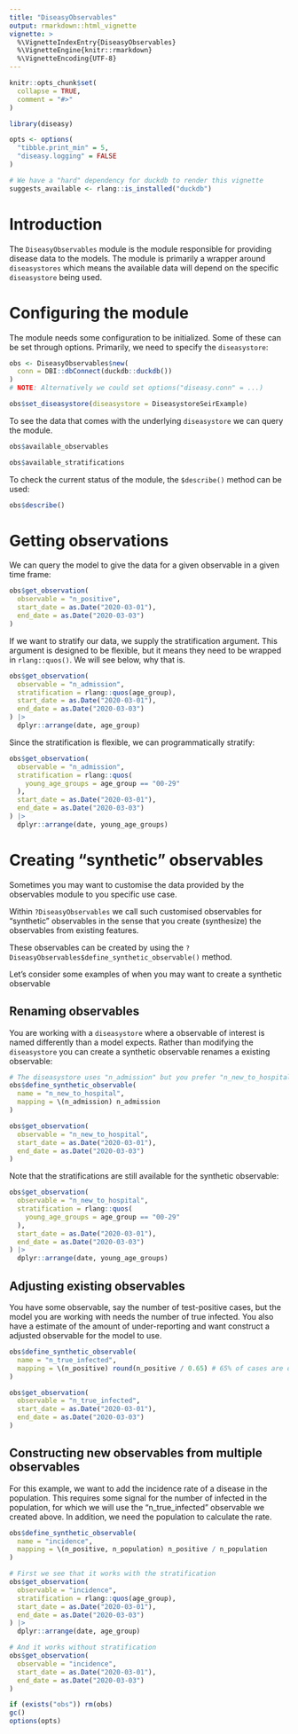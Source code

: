 ```yaml
---
title: "DiseasyObservables"
output: rmarkdown::html_vignette
vignette: >
  %\VignetteIndexEntry{DiseasyObservables}
  %\VignetteEngine{knitr::rmarkdown}
  %\VignetteEncoding{UTF-8}
---
```


```r
knitr::opts_chunk$set(
  collapse = TRUE,
  comment = "#>"
)
```

```r
library(diseasy)
```

```r
opts <- options(
  "tibble.print_min" = 5,
  "diseasy.logging" = FALSE
)

# We have a "hard" dependency for duckdb to render this vignette
suggests_available <- rlang::is_installed("duckdb")
```

# Introduction
The `DiseasyObservables` module is the module responsible for providing disease data to the models.
The module is primarily a wrapper around `diseasystores` which means the available data will depend on the specific
`diseasystore` being used.

# Configuring the module
The module needs some configuration to be initialized. Some of these can be set through options.
Primarily, we need to specify the `diseasystore`:

```r
obs <- DiseasyObservables$new(
  conn = DBI::dbConnect(duckdb::duckdb())
)
# NOTE: Alternatively we could set options("diseasy.conn" = ...)

obs$set_diseasystore(diseasystore = DiseasystoreSeirExample)
```

To see the data that comes with the underlying `diseasystore` we can query the module.
```r
obs$available_observables
```

```r
obs$available_stratifications
```

To check the current status of the module, the `$describe()` method can be used:
```r
obs$describe()
```

# Getting observations
We can query the model to give the data for a given observable in a given time frame:
```r
obs$get_observation(
  observable = "n_positive",
  start_date = as.Date("2020-03-01"),
  end_date = as.Date("2020-03-03")
)
```

If we want to stratify our data, we supply the stratification argument.
This argument is designed to be flexible, but it means they need to be wrapped in `rlang::quos()`.
We will see below, why that is.
```r
obs$get_observation(
  observable = "n_admission",
  stratification = rlang::quos(age_group),
  start_date = as.Date("2020-03-01"),
  end_date = as.Date("2020-03-03")
) |>
  dplyr::arrange(date, age_group)
```

Since the stratification is flexible, we can programmatically stratify:
```r
obs$get_observation(
  observable = "n_admission",
  stratification = rlang::quos(
    young_age_groups = age_group == "00-29"
  ),
  start_date = as.Date("2020-03-01"),
  end_date = as.Date("2020-03-03")
) |>
  dplyr::arrange(date, young_age_groups)
```

# Creating "synthetic" observables
Sometimes you may want to customise the data provided by the observables module to you specific use case.

Within `?DiseasyObservables` we call such customised observables for "synthetic" observables in the sense that
you create (synthesize) the observables from existing features.

These observables can be created by using the `?DiseasyObservables$define_synthetic_observable()` method.

Let's consider some examples of when you may want to create a synthetic observable

## Renaming observables
You are working with a `diseasystore` where a observable of interest is named differently than a model expects.
Rather than modifying the `diseasystore` you can create a synthetic observable renames a existing observable:

```r
# The diseasystore uses "n_admission" but you prefer "n_new_to_hospital"
obs$define_synthetic_observable(
  name = "n_new_to_hospital",
  mapping = \(n_admission) n_admission
)

obs$get_observation(
  observable = "n_new_to_hospital",
  start_date = as.Date("2020-03-01"),
  end_date = as.Date("2020-03-03")
)
```

Note that the stratifications are still available for the synthetic observable:
```r
obs$get_observation(
  observable = "n_new_to_hospital",
  stratification = rlang::quos(
    young_age_groups = age_group == "00-29"
  ),
  start_date = as.Date("2020-03-01"),
  end_date = as.Date("2020-03-03")
) |>
  dplyr::arrange(date, young_age_groups)
```

## Adjusting existing observables
You have some observable, say the number of test-positive cases, but the model you are working with needs
the number of true infected.
You also have a estimate of the amount of under-reporting and want construct a adjusted
observable for the model to use.

```r
obs$define_synthetic_observable(
  name = "n_true_infected",
  mapping = \(n_positive) round(n_positive / 0.65) # 65% of cases are detected
)

obs$get_observation(
  observable = "n_true_infected",
  start_date = as.Date("2020-03-01"),
  end_date = as.Date("2020-03-03")
)
```

## Constructing new observables from multiple observables
For this example, we want to add the incidence rate of a disease in the population.
This requires some signal for the number of infected in the population, for which we will use the
"n_true_infected" observable we created above. In addition, we need the population to calculate the rate.

```r
obs$define_synthetic_observable(
  name = "incidence",
  mapping = \(n_positive, n_population) n_positive / n_population
)

# First we see that it works with the stratification
obs$get_observation(
  observable = "incidence",
  stratification = rlang::quos(age_group),
  start_date = as.Date("2020-03-01"),
  end_date = as.Date("2020-03-03")
) |>
  dplyr::arrange(date, age_group)
```

```r
# And it works without stratification
obs$get_observation(
  observable = "incidence",
  start_date = as.Date("2020-03-01"),
  end_date = as.Date("2020-03-03")
)
```

```r
if (exists("obs")) rm(obs)
gc()
options(opts)
```

